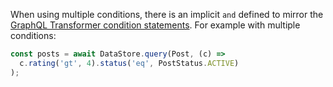 When using multiple conditions, there is an implicit `and` defined to mirror the [GraphQL Transformer condition statements](/cli/graphql/data-modeling). For example with multiple conditions:

```js
const posts = await DataStore.query(Post, (c) =>
  c.rating('gt', 4).status('eq', PostStatus.ACTIVE)
);
```
